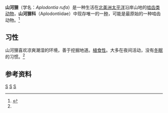 {{Speciesbox
| taxon = Aplodontia rufa
| fossil_range = {{Fossil range|晚更新世|现代}}
| name = 山河狸
| image = Aplodontia.jpg
| image_caption = 山河狸
| status = LC
| status_system = iucn3.1
| status_ref = <ref name=iucn>{{IUCN2008|assessors=Fellers, G. M., Lidicker Jr., W. Z., Linzey, A. V. & Nature Serve (Williams, D. F. & Hammerson, G.)|year=2008|id=1869|title=Aplodontia rufa|downloaded=6 January 2009}}</ref>
| binomial_authority = （[[康斯坦丁·萨米埃尔·拉菲内克-施马尔茨|Rafinesque]]，1817）
| range_map = Aplodontia rufa distribution map.png
| range_map_caption = 山河狸分布区
}}
'''山河狸'''（学名：''Aplodontia rufa''）是一种生活在[[北美洲|北美洲]][[太平洋|太平洋]]沿岸山地的[[啮齿目|啮齿类动物]]，'''山河狸科'''（Aplodontiidae）中现存唯一的一[[物种|种]]，可能是最原始的一种啮齿动物。<ref>{{cite web| language =zh-cn| publisher =博文网| title =山河狸| url =http://science.bowenwang.com.cn/animals-mountain-beaver.htm| date =| accessdate =2013-04-23| deadurl =yes| archiveurl =https://web.archive.org/web/20111121043925/http://science.bowenwang.com.cn/animals-mountain-beaver.htm| archivedate =2011-11-21}}</ref>

==习性==
山河狸喜欢凉爽潮湿的环境，善于挖掘地道。[[植食性|植食性]]。大多在夜间活动，没有[[冬眠|冬眠]]的习惯。<ref name=iucn/>

==参考资料==
{{reflist}}
{{啮齿目小作品}}
{{taxonbar}}
[[Category:_1817年描述的动物|S]]
[[Category:松鼠形亚目|S]]
[[Category:活化石|S]]